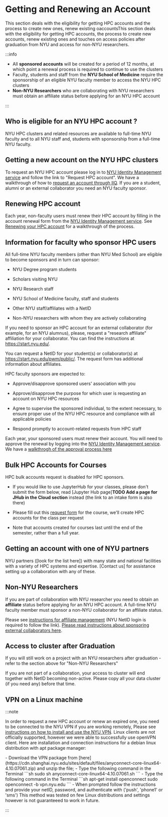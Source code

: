 
# Getting and Renewing an Account

[nyu vpn link]: https://www.nyu.edu/life/information-technology/infrastructure/network-services/vpn.html

[nyu ims link]: https://identity.it.nyu.edu/

[affiliate and account management link]: https://nyu.service-now.com/sp?sys_kb_id=621146614050d5442a5dc4baadd48b32&id=kb_article_view&sysparm_rank=1&sysparm_tsqueryId=7d719c551b2820d0a54ffdd51a4bcb90

[hpc account request form link for courses]: https://docs.google.com/forms/d/e/1FAIpQLSdehngqL1xso-YV6MOhplKNwxXjASHYnDtM_5THB3P2vrDKcg/viewform?usp=sf_link

This section deals with the eligibility for getting HPC accounts and the process to create new ones, renew existing oaccountsThis section deals with the eligibility for getting HPC accounts, the process to create new accounts, renew existing ones and touches on access policies after graduation from NYU and access for non-NYU researchers.

:::info

-   All **sponsored accounts** will be created for a period of 12 months, at which point a renewal process is required to continue to use the clusters
-   Faculty, students and staff from the **NYU School of Medicine** require the sponsorship of an eligible NYU faculty member to access the NYU HPC clusters
-   **Non-NYU Researchers** who are collaborating with NYU researchers must obtain an affiliate status before applying for an NYU HPC account
 
:::

## Who is eligible for an NYU HPC account ?

NYU HPC clusters and related resources are available to full-time NYU faculty and to all NYU staff and, students with sponsorship from a full-time NYU faculty.


## Getting a new account on the NYU HPC clusters

To request an NYU HPC account please log in to [NYU Identity Management service][nyu ims link] and follow the link to "Request HPC account". We have a walkthrough of how to [request an account through IIQ](03_walkthrough_request_hpc_account.mdx). If you are a student, alumni or an external collaborator you need an NYU faculty sponsor.

## Renewing HPC account

Each year, non-faculty users must renew their HPC account by filling in the account renewal form from the [NYU Identity Management service][nyu ims link]. See [Renewing your HPC account](05_walkthrough_renew_hpc_account.md) for a walkthrough of the process.

## Information for faculty who sponsor HPC users

All full-time NYU faculty members (other than NYU Med School) are eligible to become sponsors and in turn can sponsor:

-   NYU Degree program students

-   Scholars visiting NYU

-   NYU Research staff

-   NYU School of Medicine faculty, staff and students

-   Other NYU staff/affiliates with a NetID

-   Non-NYU researchers with whom they are actively collaborating

If you need to sponsor an HPC account for an external collaborator (for example, for an NYU alumnus), please, request a "research affiliate" affiliation for your collaborator. You can find the instructions at https://start.nyu.edu/.

You can request a NetID for your student(s) or collaborator(s) at https://start.nyu.edu/pwm/public/. The request form has additional information about affiliates.

HPC faculty sponsors are expected to:

-   Approve/disapprove sponsored users' association with you

-   Approve/disapprove the purpose for which user is requesting an account on NYU HPC resources

-   Agree to supervise the sponsored individual, to the extent necessary, to ensure proper use of the NYU HPC resource and compliance with all applicable policies

-   Respond promptly to account-related requests from HPC staff

Each year, your sponsored users must renew their account. You will need to approve the renewal by logging into the [NYU Identity Management service][nyu ims link]. We have a [walkthrogh of the approval process here](04_walkthrough_approve_hpc_account_request.md)

## Bulk HPC Accounts for Courses

HPC bulk accounts request is disabled for HPC sponsors.

-   If you would like to use JupyterHub for your classes, please don't submit the form below, read \[Jupyter Hub page]**TODO Add a page for JHub in the Cloud section** instead (the link to an intake form is also there)

-   Please fill out this [request form][hpc account request form link for courses] for the course, we'll create HPC accounts for the class per request

-   Note that accounts created for courses last until the end of the semester, rather than a full year.

## Getting an account with one of NYU partners

NYU partners (\[look for the list here]) with many state and national facilities with a variety of HPC systems and expertise. \[Contact us] for assistance setting up a collaboration with any of these.

## Non-NYU Researchers

If you are part of collaboration with NYU researcher you need to obtain an **affiliate** status before applying for an NYU HPC account. A full-time NYU faculty member must sponsor a non-NYU collaborator for an affiliate status.

Please see [instructions for affiliate management][affiliate and account management link] (NYU NetID login is required to follow the link). [Please read instructions about sponsoring external collaborators here](06_hpc_accounts_external_collaborators.md).


## Access to cluster after Graduation

If you will still work on a project with an NYU researchers after graduation - refer to the section above for "Non-NYU Researchers"

If you are not part of a collaboration, your access to cluster will end together with NetID becoming non-active. Please copy all your data cluster (if you need any) before that time.


## VPN on a Linux machine

:::note

In order to request a new HPC account or renew an expired one, you need to be connected to the NYU VPN if you are working remotely, Please see [instructions on how to install and use the NYU VPN][nyu vpn link]. Linux clients are not officially supported, however we were able to successfully use openVPN client. Here are installation and connection instructions for a debian linux distribution with apt package manager:


<Tabs>
  <TabItem value="anyconnect" label="anyconnect" default>
  -   Download the VPN package from [here](https://cdn.shanghai.nyu.edu/sites/default/files/anyconnect-core-linux64-4.10.07061.zip) and unzip the file;
  -   Type the following command in the Terminal
      ```sh
      sudo sh anyconnect-core-linux64-4.10.07061.sh
      ```
  </TabItem>
  <TabItem value="openconnect" label="openconnect">
  -   Type the following command in the Terminal
      ```sh
      apt-get install openconnect
      sudo openconnect -b vpn.nyu.edu
      ```
  - When prompted follow the instructions and provide your netID, password, and authenticate with ('push', 'phone1' or 'sms')
  This method was tested on few Linux distributions and settings however is not guaranteeed to work in future.
  </TabItem>
</Tabs>


:::
